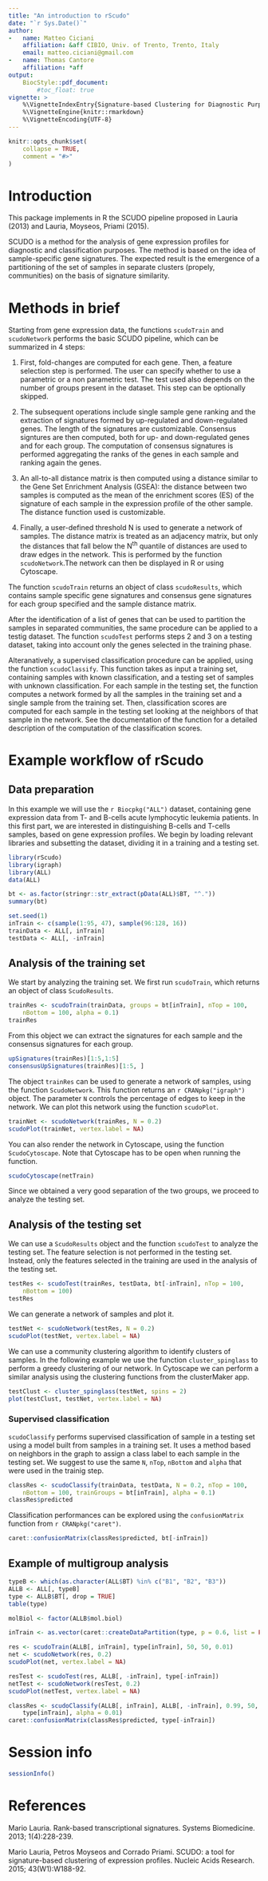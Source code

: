 ```yaml
---
title: "An introduction to rScudo"
date: "`r Sys.Date()`"
author:
-   name: Matteo Ciciani
    affiliation: &aff CIBIO, Univ. of Trento, Trento, Italy
    email: matteo.ciciani@gmail.com
-   name: Thomas Cantore
    affiliation: *aff
output:
    BiocStyle::pdf_document:
        #toc_float: true
vignette: >
    %\VignetteIndexEntry{Signature-based Clustering for Diagnostic Purposes}
    %\VignetteEngine{knitr::rmarkdown}
    %\VignetteEncoding{UTF-8}
---
```


```r
knitr::opts_chunk$set(
    collapse = TRUE,
    comment = "#>"
)
```

# Introduction

This package implements in R the SCUDO pipeline proposed in Lauria (2013) and
Lauria, Moyseos, Priami (2015).

SCUDO is a method for the analysis of gene expression profiles for diagnostic
and classification purposes. The method is based on the idea of
sample-specific gene signatures. The expected result is the emergence of a
partitioning of the set of samples in separate clusters (propely, communities)
on the basis of signature similarity.

# Methods in brief

Starting from gene expression data, the functions `scudoTrain` and
`scudoNetwork` performs the basic SCUDO pipeline, which can be summarized in 4
steps:

1. First, fold-changes are computed for each gene. Then, a feature selection
step is performed. The user can specify whether to use a parametric or a non
parametric test. The test used also depends on the number of groups present in
the dataset. This step can be optionally skipped.

2. The subsequent operations include single sample gene ranking and the
extraction of signatures formed by up-regulated and down-regulated genes. The
length of the signatures are customizable. Consensus signtures are then
computed, both for up- and down-regulated genes and for each group. The
computation of consensus signatures is performed aggregating the ranks of the
genes in each sample and ranking again the genes.

3. An all-to-all distance matrix is then computed using a distance similar to
the Gene Set Enrichment Analysis (GSEA): the distance between two samples is
computed as the mean of the enrichment scores (ES) of the signature of each
sample in the expression profile of the other sample. The distance function used
is customizable.

4. Finally, a user-defined threshold N is used to generate a network of samples.
The distance matrix is treated as an adjacency matrix, but only the distances
that fall below the N^th^ quantile of distances are used to draw edges in the
network. This is performed by the function `scudoNetwork`.The network can then
be displayed in R or using Cytoscape.

The function `scudoTrain` returns an object of class `scudoResults`, which
contains sample specific gene signatures and consensus gene signatures for each
group specified and the sample distance matrix.

After the identification of a list of genes that can be used to partition the
samples in separated communities, the same procedure can be applied to a testig
dataset. The function `scudoTest` performs steps 2 and 3 on a testing dataset,
taking into account only the genes selected in the training phase.

Alteranatively, a supervised classification procedure can be applied, using the
function `scudoClassify`. This function takes as input a training set,
containing samples with known classification, and a testing set of samples with
unknown classification. For each sample in the testing set, the function
computes a network formed by all the samples in the training set and a single
sample from the training set. Then, classification scores are computed for each
sample in the testing set looking at the neighbors of that sample in the
network. See the documentation of the function for a detailed description of the
computation of the classification scores.

# Example workflow of rScudo

## Data preparation

In this example we will use the `r Biocpkg("ALL")` dataset, containing gene
expression data from T- and B-cells acute lymphocytic leukemia patients. In this
first part, we are interested in distinguishing B-cells and T-cells samples,
based on gene expression profiles. We begin by loading relevant libraries and
subsetting the dataset, dividing it in a training and a testing set.

```r
library(rScudo)
library(igraph)
library(ALL)
data(ALL)

bt <- as.factor(stringr::str_extract(pData(ALL)$BT, "^."))
summary(bt)

set.seed(1)
inTrain <- c(sample(1:95, 47), sample(96:128, 16))
trainData <- ALL[, inTrain]
testData <- ALL[, -inTrain]
```

## Analysis of the training set

We start by analyzing the training set. We first run `scudoTrain`, which returns
an object of class `ScudoResults`.

```r
trainRes <- scudoTrain(trainData, groups = bt[inTrain], nTop = 100,
    nBottom = 100, alpha = 0.1)
trainRes
```

From this object we can extract the signatures for each sample and the consensus
signatures for each group.

```r
upSignatures(trainRes)[1:5,1:5]
consensusUpSignatures(trainRes)[1:5, ]
```

The object `trainRes` can be used to generate a network of samples, using the
function `ScudoNetwork`. This function returns an `r CRANpkg("igraph")` object.
The parameter `N` controls the percentage of edges to keep in the network. We
can plot this network using the function `scudoPlot`.

```r
trainNet <- scudoNetwork(trainRes, N = 0.2)
scudoPlot(trainNet, vertex.label = NA)
```

You can also render the network in Cytoscape, using the function
`ScudoCytoscape`. Note that Cytoscape has to be open when running the function.

```r
scudoCytoscape(netTrain)
```

Since we obtained a very good separation of the two groups, we proceed to
analyze the testing set.

## Analysis of the testing set

We can use a `ScudoResults` object and the function `scudoTest` to analyze the
testing set. The feature selection is not performed in the testing set. Instead,
only the features selected in the training are used in the analysis of the
testing set.

```r
testRes <- scudoTest(trainRes, testData, bt[-inTrain], nTop = 100,
    nBottom = 100)
testRes
```

We can generate a network of samples and plot it.

```r
testNet <- scudoNetwork(testRes, N = 0.2)
scudoPlot(testNet, vertex.label = NA)
```

We can use a community clustering algorithm to identify clusters of samples. In
the following example we use the function `cluster_spinglass` to perform a
greedy clustering of our network. In Cytoscape we can perform a similar analysis
using the clustering functions from the clusterMaker app.

```r
testClust <- cluster_spinglass(testNet, spins = 2)
plot(testClust, testNet, vertex.label = NA)
```

### Supervised classification

`scudoClassify` performs supervised classification of sample in a testing set
using a model built from samples in a training set. It uses a method based on
neighbors in the graph to assign a class label to each sample in the testing
set. We suggest to use the same `N`, `nTop`, `nBottom` and `alpha` that were
used in the trainig step.

```r
classRes <- scudoClassify(trainData, testData, N = 0.2, nTop = 100,
    nBottom = 100, trainGroups = bt[inTrain], alpha = 0.1)
classRes$predicted
```

Classification performances can be explored using the `confusionMatrix` function
from `r CRANpkg("caret")`.

```r
caret::confusionMatrix(classRes$predicted, bt[-inTrain])
```

## Example of multigroup analysis

```r
typeB <- which(as.character(ALL$BT) %in% c("B1", "B2", "B3"))
ALLB <- ALL[, typeB]
type <- ALLB$BT[, drop = TRUE]
table(type)

molBiol <- factor(ALLB$mol.biol)

inTrain <- as.vector(caret::createDataPartition(type, p = 0.6, list = FALSE))
```

```r
res <- scudoTrain(ALLB[, inTrain], type[inTrain], 50, 50, 0.01)
net <- scudoNetwork(res, 0.2)
scudoPlot(net, vertex.label = NA)
```

```r
resTest <- scudoTest(res, ALLB[, -inTrain], type[-inTrain])
netTest <- scudoNetwork(resTest, 0.2)
scudoPlot(netTest, vertex.label = NA)
```

```r
classRes <- scudoClassify(ALLB[, inTrain], ALLB[, -inTrain], 0.99, 50, 50,
    type[inTrain], alpha = 0.01)
caret::confusionMatrix(classRes$predicted, type[-inTrain])
```

# Session info

```r
sessionInfo()
```

# References

Mario Lauria. Rank-based transcriptional signatures. Systems Biomedicine. 2013;
1(4):228-239.

Mario Lauria, Petros Moyseos and Corrado Priami. SCUDO: a tool for
signature-based clustering of expression profiles. Nucleic Acids Research. 2015;
43(W1):W188-92.
